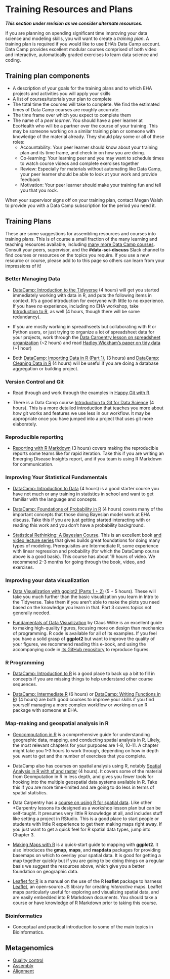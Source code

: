 # Training Resources and Plans

***This section under revision as we consider alternate resources.***

If you are planning on spending significant time improving your data science and modeling skills, you will want to create a _training plan_.  A training plan is required if you
would like to use EHA's Data Camp account.  Data Camp provides excellent modular courses comprised of both video and interactive, automatically graded exercises to learn data science and coding.  

## Training plan components

-  A description of your goals for the training plans and to which EHA projects
   and activities you will apply your skills
-  A list of courses/tutorials your plan to complete
-  The total time the courses will take to complete.  We find the estimated times of Data Camp courses are roughly accurrate. 
-  The time frame over which you expect to complete them
-  The name of a _peer learner_.  You should have a peer learner at EcoHealth who will be a partner over the course of your training.  This may be someone working on a similar training plan or someone with knowledge of the material already.  They should play some or all of these roles:
    -   Accountability: Your peer learner should know about your training plan and its time frame, and check in on how you are doing.
    -   Co-learning: Your learning peer and you may want to schedule times to watch course
        videos and complete exercises together
    -   Review: Especially for materials without automating like Data Camp, your peer learner should be able to look at your work and provide feedback
    -   Motivation:  Your peer learner should make your training fun and tell you that you rock. 

When your supervisor signs off on your training plan, contact Megan Walsh to
provide you with a Data Camp subscription for the period you need it.

## Training Plans

These are some suggestions for assembling resources and courses into training plans.  This is of course a small fraction of the many learning and teaching resources available, including [many more Data Camp courses](https://www.datacamp.com/courses).  Consult your peers, supervisor, and the **\#data-sci-discuss** Slack channel to find courses or resources on the topics you require. If you use a new resource or course, please add to to this page so others can learn from your impressions of it!

### Better Managing Data

-  [DataCamp: Introduction to the Tidyverse](https://www.datacamp.com/courses/introduction-to-the-tidyverse) (4 hours) will get you started immediately working with data in R, and puts the following items in context.  It's a good introduction for everyone with little to no experience.  If you have _no_ experience, including no EHA workshop, take [Introduction to R](https://www.datacamp.com/courses/free-introduction-to-r), as well (4 hours, though there will be some redundancy).  

-  If you are mostly working in spreadhseets but collaborating with R or Python users, or just trying to organize a lot of spreadsheet data for your projects, work through the [Data Carpentry lesson on spreadsheet organization](http://www.datacarpentry.org/spreadsheet-ecology-lesson/) (~2 hours) and
read [Hadley Wickham's paper on tidy data](https://www.jstatsoft.org/article/view/v059i10) (~1 hour)

- Both [DataCamp: Importing Data in R (Part 1)](https://www.datacamp.com/courses/importing-data-in-r-part-1), (3 hours) and  [DataCamp: Cleaning Data in R](https://www.datacamp.com/courses/cleaning-data-in-r) (4 hours) will be useful if you are doing a database aggregation or building project.

### Version Control and Git

- Read through and work through the examples in [Happy Git with R](http://happygitwithr.com/).

-  There is a Data Camp course [Introduction to Git for Data Science](https://www.datacamp.com/courses/introduction-to-git-for-data-science) (4 hours).  This is a more detailed  introduction that teaches you more about _how_ git works and features
we use less in our workflow.  It may be appropriate once you have jumped into a project
that uses git more elaborately.

### Reproducible reporting

-   [Reporting with R Markdown](https://www.datacamp.com/courses/reporting-with-r-markdown) (3 hours) covers making the reproducible reports some teams like for rapid iteration.  Take this if you are writing an Emerging Disease Insights report, and if you team is using R Markdown for communication.

### Improving Your Statistical Fundamentals

- [DataCamp: Introduction to Data](https://www.datacamp.com/courses/introduction-to-data) (4 hours) is a good starter course you have not much or any training in statistics in school and want to get familiar with the language and concepts.

- [DataCamp: Foundations of Probability in R](https://www.datacamp.com/courses/foundations-of-probability-in-r) (4 hours) covers many of the important concepts that those doing Bayesian model work at EHA discuss.  Take this if you are just getting started interacting with or reading this work and you don't have a probability background.

- [Statistical Rethinking: A Bayesian Course](https://xcelab.net/rm/statistical-rethinking/). This is an excellent book [and video lecture series](https://www.youtube.com/playlist?list=PLDcUM9US4XdM9_N6XUUFrhghGJ4K25bFc) that gives builds great foundations for doing many types of modeling.  Prerequisites are Intermediate R, some experience with linear regression and probability (for which the DataCamp course above is a good basis).  This course has about 19 hours of video.  We recommend 2-3 months for going through the book, video, and exercises.

### Improving your data visualization

-  [Data Visualization with ggplot2 (Parts 1 + 2)](https://www.datacamp.com/courses/data-visualization-with-ggplot2-1) (5 + 5 hours).  These will take you much further than the basic visualization you learn in Intro to the Tidyverse.  Take them if you aren't able to make the plots you need based on the knowledge you learn in that.  Part 3 covers
   topics not generally needed.
   
-   [Fundamentals of Data Visualization](http://serialmentor.com/dataviz/) by Claus Wilke is an excellent guide to making high-quality figures, focusing more on design than mechanics of programming. R code is available for all of its examples.  If you feel you have a solid
grasp of **ggplot2** but want to improve the quality of your figures, we recommend reading this e-book, and using the accompanying code in [its GitHub repository](https://github.com/clauswilke/dataviz) to reproduce figures. 

### R Programming

-   [DataCamp: Introduction to R](https://www.datacamp.com/courses/free-introduction-to-r) is a good place to back up a bit to fill in concepts if you are missing things to help understand other course sequences. 

-   [DataCamp: Intermediate R](https://www.datacamp.com/courses/intermediate-r) (6 hours) or [DataCamp: Writing Functions in R](https://www.datacamp.com/courses/writing-functions-in-r)/ (4 hours) are both good courses to improve your skills if you find yourself managing a more complex workflow or working on an R package with someone at EHA. 

### Map-making and geospatial analysis in R

-   [Geocomputation in R](https://geocompr.robinlovelace.net/) is a comprehensive guide for understanding geographic data, mapping, and conducting spatial analysis in R. Likely, the most relevant chapters for your purposes are 1-8, 10-11. A chapter might take you 1-3 hours to work through, depending on how in depth you want to get and the number of exercises that you complete.

-  DataCamp also has courses on spatial analysis using R, notably [Spatial Analysis in R with sf and raster](https://www.datacamp.com/courses/spatial-analysis-in-r-with-sf-and-raster) (4 hours).  It covers
some of the material from Geomputation in R in less depth, and gives you fewer tools for hooking into the multiple geospatial data systems available in R.  Take this if you are more time-limited and are going to do less in terms of spatial statistics.

- Data Carpentry has a [course on using R for spatial data](https://datacarpentry.org/geospatial-workshop/).  Like other \*Carpentry lessons its designed as a workshop lesson plan but can be self-taught. It presumes very little R knowledge at all, and includes stuff like setting a project in RStudio.  This is a good place to start people or students with little R experience to get them making maps right away.  If you just want to get a quick feel for R spatial data types, jump into Chapter 3.

-   [Making Maps with R](http://eriqande.github.io/rep-res-web/lectures/making-maps-with-R.html) is a quick-start guide to mapping with **ggplot2**. It also introduces the **gmap**, **maps**, and **mapdata** packages for providing basemaps on which to overlay your spatial data.  It is good for getting a map together quickly but if you are going to be doing things on a regular basis we suggest the resources above, which give you a better foundation on geographic data.

-  [Leaflet for R](https://rstudio.github.io/leaflet/) is a manual on the use of the R **leaflet** package to harness [Leaflet](https://leafletjs.com/), an open-source JS library for creating _interactive_ maps. Leaflet maps particularly useful for exploring and visualizing spatial data, and are easily embedded into R Markdown documents.   You should take a course or have knowledge of R Markdown prior to taking this course.


### Bioinformatics

- Conceptual and practical introduction to some of the main topics in Bioinformatics.

## Metagenomics

- [Quality control](#quality-control)
- [Assembly](#assembly-of-high-throughput-data)
- [Alignment](#sequences-alignment)



